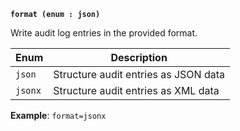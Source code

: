 <a id="audit-option-format" />

**`format (enum : json)`**

Write audit log entries in the provided format.

Enum    | Description
------- | -----------
`json`  | Structure audit entries as JSON data
`jsonx` | Structure audit entries as XML data

**Example**: `format=jsonx`

